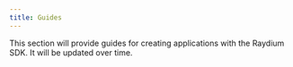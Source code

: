 ```yaml
---
title: Guides
---
```


This section will provide guides for creating applications with
the Raydium SDK. It will be updated over time.
